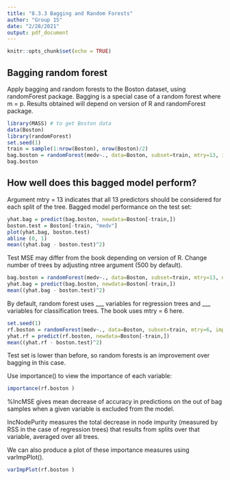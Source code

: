 ---
title: "8.3.3 Bagging and Random Forests"
author: "Group 15"
date: "2/28/2021"
output: pdf_document
---

```{r setup, include=FALSE}
knitr::opts_chunk$set(echo = TRUE) 
```

## Bagging random forest

Apply bagging and random forests to the Boston dataset, using randomForest package.
Bagging is a special case of a random forest where m = p.
Results obtained will depend on version of R and randomForest package.

```{r bagging and random forests}
library(MASS) # to get Boston data
data(Boston)
library(randomForest)
set.seed(1)
train = sample(1:nrow(Boston), nrow(Boston)/2)
bag.boston = randomForest(medv~., data=Boston, subset=train, mtry=13, importance=TRUE)
bag.boston
```

## How well does this bagged model perform?

Argument mtry = 13 indicates that all 13 predictors should be considered for each split of the tree.
Bagged model performance on the test set:

```{r model on test set}
yhat.bag = predict(bag.boston, newdata=Boston[-train,])
boston.test = Boston[-train, "medv"]
plot(yhat.bag, boston.test)
abline (0, 1)
mean((yhat.bag - boston.test)^2)
```

Test MSE may differ from the book depending on version of R. 
Change number of trees by adjusting ntree argument (500 by default).
```{r}
bag.boston = randomForest(medv~., data=Boston, subset=train, mtry=13, ntree=25)
yhat.bag = predict(bag.boston, newdata=Boston[-train,])
mean((yhat.bag - boston.test)^2)
```
By default, random forest uses ___ variables for regression trees and ___ variables for classification trees.
The book uses mtry = 6 here.

```{r}
set.seed(1)
rf.boston = randomForest(medv~., data=Boston, subset=train, mtry=6, importance=TRUE)
yhat.rf = predict(rf.boston, newdata=Boston[-train,])
mean((yhat.rf - boston.test)^2)
```
Test set is lower than before, so random forests is an improvement over bagging in this case.

Use importance() to view the importance of each variable:

```{r}
importance(rf.boston )
```
%IncMSE gives mean decrease of accuracy in predictions on the out of bag samples
when a given variable is excluded from the model.

IncNodePurity measures the total decrease in node impurity (measured by RSS in the case 
of regression trees) that results from splits over that variable, averaged over all trees.

We can also produce a plot of these importance measures using varImpPlot(). 

```{r}
varImpPlot(rf.boston )
```

